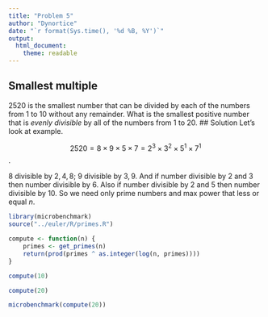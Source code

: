 ```yaml
---
title: "Problem 5"
author: "Dynortice"
date: "`r format(Sys.time(), '%d %B, %Y')`"
output:
  html_document:
    theme: readable
---
```


## Smallest multiple
$2520$ is the smallest number that can be divided by each of the numbers from $1$ to $10$ without any remainder. What is the smallest positive number that is *evenly divisible* by all of the numbers from $1$ to $20$.
## Solution
Let's look at example.

$$2520=8\times9\times5\times7=2^3\times3^2\times5^1\times7^1$$.

$8$ divisible by $2, 4, 8$; $9$ divisible by $3, 9$. And if number divisible by $2$ and $3$ then number divisible by $6$. Also if number divisible by $2$ and $5$ then number divisible by $10$. So we need only prime numbers and max power that less or equal $n$.

```r
library(microbenchmark)
source("../euler/R/primes.R")
```

```r
compute <- function(n) {
    primes <- get_primes(n)
    return(prod(primes ^ as.integer(log(n, primes))))
}
```

```r
compute(10)
```

```r
compute(20)
```

```r
microbenchmark(compute(20))
```
